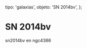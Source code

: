 
  tipo: 'galaxias',
  objeto: 'SN 2014bv',
};

# SN 2014bv

<Imagen
  src="registro/sn2014-bv_20140714_sn2014bv_20140714_i88-copia.jpg"
  fecha="20140714"
/>

sn2014bv en ngc4386
